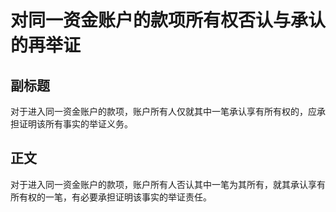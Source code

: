 # 对同一资金账户的款项所有权否认与承认的再举证
## 副标题
对于进入同一资金账户的款项，账户所有人仅就其中一笔承认享有所有权的，应承担证明该所有事实的举证义务。
## 正文
对于进入同一资金账户的款项，账户所有人否认其中一笔为其所有，就其承认享有所有权的一笔，有必要承担证明该事实的举证责任。